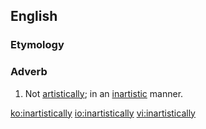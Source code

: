 ==English==

===Etymology===
{{suffix|en|inartistic|ally}}

===Adverb===
{{en-adv}}

# Not [[artistically]]; in an [[inartistic]] manner.

[[ko:inartistically]]
[[io:inartistically]]
[[vi:inartistically]]